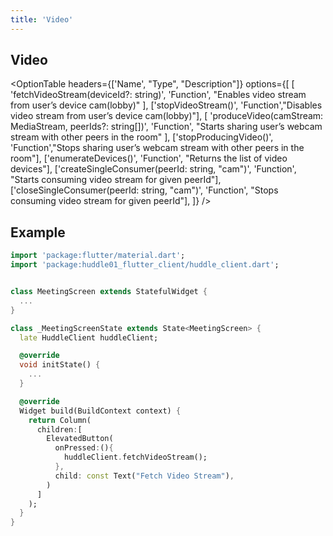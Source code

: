 ```yaml
---
title: 'Video'
---
```



## Video

<OptionTable
  headers={['Name', "Type", "Description"]}
  options={[
    [
      'fetchVideoStream(deviceId?: string)',
      'Function',
      "Enables video stream from user’s device cam(lobby)"
    ],
    ['stopVideoStream()', 'Function',"Disables video stream from user’s device cam(lobby)"],
    [
      'produceVideo(camStream: MediaStream, peerIds?: string[])',
      'Function',
      "Starts sharing user’s webcam stream with other peers in the room"
    ],
    ['stopProducingVideo()', 'Function',"Stops sharing user’s webcam stream with other peers in the room"],
    ['enumerateDevices()', 'Function', "Returns the list of video devices"],
    ['createSingleConsumer(peerId: string, "cam")', 'Function', "Starts consuming video stream for given peerId"],
    ['closeSingleConsumer(peerId: string, "cam")', 'Function', "Stops consuming video stream for given peerId"],
  ]} 
/>

## Example 


```dart filename="meeting_screen.dart" highlight={2,22} showLineNumbers
import 'package:flutter/material.dart';
import 'package:huddle01_flutter_client/huddle_client.dart';


class MeetingScreen extends StatefulWidget {
  ...
}

class _MeetingScreenState extends State<MeetingScreen> {
  late HuddleClient huddleClient;

  @override
  void initState() {
    ...
  }

  @override
  Widget build(BuildContext context) {
    return Column(
      children:[
        ElevatedButton(
          onPressed:(){
            huddleClient.fetchVideoStream();
          },
          child: const Text("Fetch Video Stream"),
        )
      ]
    );
  }
}
```